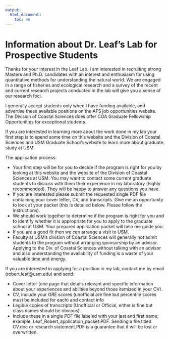 ---
output:
  html_document:
    toc: no
---
# Information about Dr. Leaf's Lab for Prospective Students

Thanks for your interest in the Leaf Lab. I am interested in recruiting strong Masters and Ph.D. candidates with an interest and enthusiasm for using quantitative methods for understanding the natural world. We are engaged in a range of fisheries and ecological research and a survey of the recent and current research projects conducted in the lab will give you a sense of our research foci. 

I generally accept students only when I have funding available, and advertise these available positions on the AFS job opportunities website. The Division of Coastal Sciences does offer COA Graduate Fellowship Opportunities for exceptional students.

If you are interested in learning more about the work done in my lab your first step is to spend some time on this website and the Division of Coastal Sciences and USM Graduate School's website to learn more about graduate study at USM.

The application process:

+ Your first step will be for you to decide if the program is right for you by looking at this website and the website of the Division of Coastal Sciences at USM. You may want to contact some current graduate students to discuss with them their experience in my laboratory (highly recommended). They will be happy to answer any questions you have.
+ If you are interested please submit the requested single PDF file containing your cover letter, CV, and transcripts. Give me an opportunity to look at your packet (this is detailed below. Please follow the instructions).
+ We should work together to determine if the program is right for you and to identify whether it is appropriate for you to apply to the graduate school at USM. Your prepared application packet will help me guide you.
+ If you are a good fit then we can arrange a visit to USM.
+ Faculty at USM's division of Coastal Sciences will generally not admit students to the program without arranging sponsorship by an advisor. Applying to the Div. of Coastal Sciences without talking with an advisor and also understanding the availability of funding is a waste of your valuable time and energy.

If you are interested in applying for a position in my lab, contact me by email (robert.leaf@usm.edu) and send:

+ Cover letter (one page that details relevant and specific information about your experiences and abilities beyond those itemized in your CV).
+ CV, include your GRE scores (unofficial are fine but percentile scores must be included for each) and contact info
+ Legible copies of transcripts (Unofficial or Official, either is fine but class names should be obvious).
+ Include these in a single PDF file labeled with your last and first name; example: Leaf_Robert_application_packet.PDF. Sending a file titled CV.doc or research statement.PDF is a guarantee that it will be lost or overwritten.